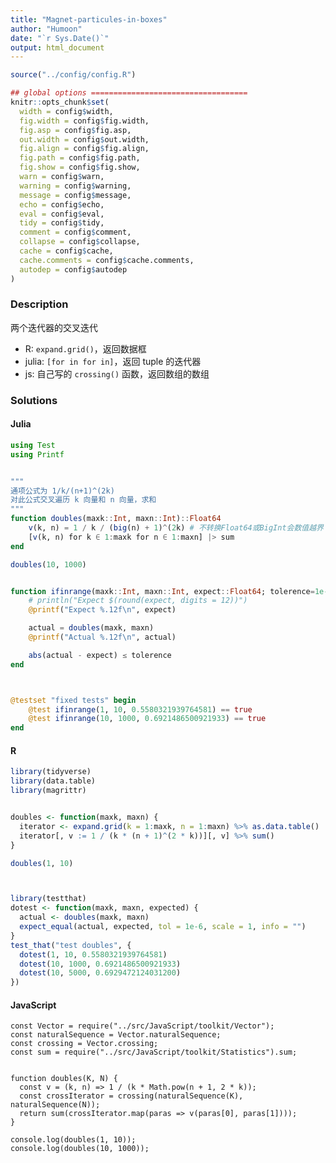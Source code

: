 ```yaml
---
title: "Magnet-particules-in-boxes"
author: "Humoon"
date: "`r Sys.Date()`"
output: html_document
---
```



```r
source("../config/config.R")

## global options ===================================
knitr::opts_chunk$set(
  width = config$width,
  fig.width = config$fig.width,
  fig.asp = config$fig.asp,
  out.width = config$out.width,
  fig.align = config$fig.align,
  fig.path = config$fig.path,
  fig.show = config$fig.show,
  warn = config$warn,
  warning = config$warning,
  message = config$message,
  echo = config$echo,
  eval = config$eval,
  tidy = config$tidy,
  comment = config$comment,
  collapse = config$collapse,
  cache = config$cache,
  cache.comments = config$cache.comments,
  autodep = config$autodep
)
```

### Description

两个迭代器的交叉迭代

- R: `expand.grid()`，返回数据框
- julia: `[for in for in]`，返回 tuple 的迭代器
- js: 自己写的 `crossing()` 函数，返回数组的数组

### Solutions


#### Julia

```julia


using Test
using Printf


"""
通项公式为 1/k/(n+1)^(2k)  
对此公式交叉遍历 k 向量和 n 向量，求和
"""
function doubles(maxk::Int, maxn::Int)::Float64
    v(k, n) = 1 / k / (big(n) + 1)^(2k) # 不转换Float64或BigInt会数值越界
    [v(k, n) for k ∈ 1:maxk for n ∈ 1:maxn] |> sum
end

doubles(10, 1000)


function ifinrange(maxk::Int, maxn::Int, expect::Float64; tolerence=1e-6)::Bool
    # println("Expect $(round(expect, digits = 12))")
    @printf("Expect %.12f\n", expect)

    actual = doubles(maxk, maxn)
    @printf("Actual %.12f\n", actual)

    abs(actual - expect) ≤ tolerence
end



@testset "fixed tests" begin
    @test ifinrange(1, 10, 0.5580321939764581) == true
    @test ifinrange(10, 1000, 0.6921486500921933) == true
end
```

#### R

```r
library(tidyverse)
library(data.table)
library(magrittr)


doubles <- function(maxk, maxn) {
  iterator <- expand.grid(k = 1:maxk, n = 1:maxn) %>% as.data.table()
  iterator[, v := 1 / (k * (n + 1)^(2 * k))][, v] %>% sum()
}

doubles(1, 10)



library(testthat)
dotest <- function(maxk, maxn, expected) {
  actual <- doubles(maxk, maxn)
  expect_equal(actual, expected, tol = 1e-6, scale = 1, info = "")
}
test_that("test doubles", {
  dotest(1, 10, 0.5580321939764581)
  dotest(10, 1000, 0.6921486500921933)
  dotest(10, 5000, 0.6929472124031200)
})

```

#### JavaScript

```node
const Vector = require("../src/JavaScript/toolkit/Vector");
const naturalSequence = Vector.naturalSequence;
const crossing = Vector.crossing;
const sum = require("../src/JavaScript/toolkit/Statistics").sum;


function doubles(K, N) {
  const v = (k, n) => 1 / (k * Math.pow(n + 1, 2 * k));
  const crossIterator = crossing(naturalSequence(K), naturalSequence(N));
  return sum(crossIterator.map(paras => v(paras[0], paras[1])));
}

console.log(doubles(1, 10));
console.log(doubles(10, 1000));
```
